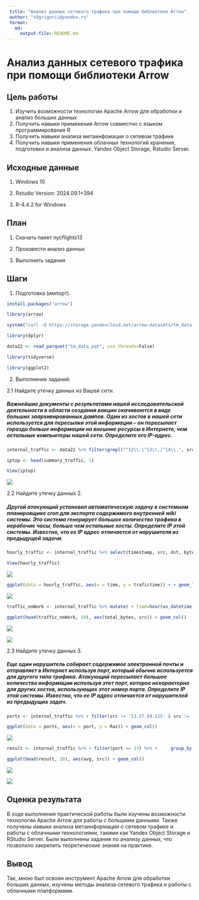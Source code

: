---
 title: "Анализ данных сетевого трафика при помощи библиотеки Arrow"
 author: "s9grigorii@yandex.ru"
 format: 
   md:
     output-file: README.md
---

# Анализ данных сетевого трафика при помощи библиотеки Arrow
 
## Цель работы 
 
1. Изучить возможности технологии Apache Arrow для обработки и анализ больших данных
2. Получить навыки применения Arrow совместно с языком программирования R
3. Получить навыки анализа метаинфомации о сетевом трафике
4. Получить навыки применения облачных технологий хранения, подготовки и анализа данных: Yandex Object Storage, Rstudio Server.
  
## Исходные данные 
 
1.  Windows 10
    
2.  Rstudio Version: 2024.09.1+394
    
3.  R-4.4.2 for Windows

## План

1.  Скачать пакет nycflights13

2.  Произвести анализ данных

3.  Выполнить задания
 
## Шаги

1. Подготовка (импорт).

```{r}
install.packages("arrow")

library(arrow)

system("curl -O https://storage.yandexcloud.net/arrow-datasets/tm_data.pqt")

library(dplyr)

data22 <- read_parquet("tm_data.pqt", use_threads=False)

library(tidyverse)

library(ggplot2)
```

2. Выполнение заданий.

2.1 Найдите утечку данных из Вашей сети.

##### 	Важнейшие документы с результатами нашей исследовательской деятельности в области создания вакцин скачиваются в виде больших заархивированных дампов. Один из хостов в нашей сети используется для пересылки этой информации – он пересылает гораздо больше информации на внешние ресурсы в Интернете, чем остальные компьютеры нашей сети. Определите его IP-адрес.

```{r}
internal_traffic <- data22 %>% filter(grepl("^12\\.|^13\\.|^14\\.", src)) %>% filter(!grepl("^12\\.|^13\\.|^14\\.", dst)) > summary_traffic <- internal_traffic %>% group_by(src) %>% summarise(total_bytes_sent = sum(bytes, na.rm = TRUE)) %>% arrange(desc(total_bytes_sent))

iptop <- head(summary_traffic, 1)

View(iptop)
```
![](img/1.png)

2.2 Найдите утечку данных 2.

##### 	Другой атакующий установил автоматическую задачу в системном планировщике cron для экспорта содержимого внутренней wiki системы. Эта система генерирует большое количество трафика в нерабочие часы, больше чем остальные хосты. Определите IP этой системы. Известно, что ее IP адрес отличается от нарушителя из предыдущей задачи.

```{r}
hourly_traffic <- internal_traffic %>% select(timestamp, src, dst, bytes)%>%mutate(time=hour(as_datetime(timestamp/1000))) %>% filter(time>=0&time<=24) %>% group_by(time)%>%summarise(trafictime=n())%>% arrange(desc(time))

View(hourly_traffic)
```
![](img/2.png)

```{r}
ggplot(data = hourly_traffic, aes(x = time, y = trafictime)) + + geom_line() + +     geom_point()
```
![](img/3.png)


```{r}
traffic_noWork <- internal_traffic %>% mutate( + time=hour(as_datetime(timestamp/1000)) + ) %>% + filter( + time >= 1 & time <= 15, + src != '13.37.84.125' + ) %>% + group_by(src) %>% + summarise( + total_bytes = sum(bytes) + ) %>% +     arrange(desc(total_bytes))

ggplot(head(traffic_noWork, 10), aes(total_bytes, src)) + geom_col()
```
![](img/4.png)

![](img/5.png)

2.3 Найдите утечку данных 3.

##### 	Еще один нарушитель собирает содержимое электронной почты и отправляет в Интернет используя порт, который обычно используется для другого типа трафика. Атакующий пересылает большое количество информации используя этот порт, которое нехарактерно для других хостов, использующих этот номер порта. Определите IP этой системы. Известно, что ее IP адрес отличается от нарушителей из предыдущих задач.

```{r}
ports <- internal_traffic %>% + filter(src != '13.37.84.125' & src != '12.55.77.96') %>% + group_by(port) %>% + summarise( + mean_bytes = mean(bytes), + max_bytes = max(bytes), + sum_bytes = sum(bytes), + Raz = max_bytes - mean_bytes + ) %>% + filter(Raz != 0) %>% +     arrange(desc(Raz))

ggplot(data = ports, aes(x = port, y = Raz)) + geom_col()
```
![](img/6.png)

```{r}
result <- internal_traffic %>% + filter(port == 37) %>% +     group_by(src) %>% summarise(traffic = sum(bytes), count = n(), avg = traffic/count, med = median(bytes)) %>% arrange(desc(avg))

ggplot(head(result, 10), aes(avg, src)) + geom_col()
```
![](img/7.png)

![](img/8.png)





## Оценка результата
  
В ходе выполнения практической работы были изучены возможности технологии Apache Arrow для работы с большими данными. Также получены навыки анализа метаинформации о сетевом трафике и работы с облачными технологиями, такими как Yandex Object Storage и RStudio Server. Были выполнены задания по анализу данных, что позволило закрепить теоретические знания на практике.

## Вывод 

Так, мною был освоен инструмент Apache Arrow для обработки больших данных, изучены методы анализа сетевого трафика и работы с облачными платформами.
```{r}

```